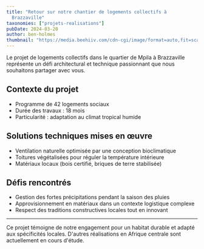 ```yaml
---
title: "Retour sur notre chantier de logements collectifs à
  Brazzaville"
taxonomies: ["projets-realisations"]
pubDate: 2024-03-20
author: ben-holmes
thumbnail: "https://media.beehiiv.com/cdn-cgi/image/format=auto,fit=scale-down,onerror=redirect/uploads/asset/file/72421ef0-c5eb-4829-b312-9615d61945a8/freelance-designer-101-Design-Process-Figma-Organization.png"
---
```


Le projet de logements collectifs dans le quartier de Mpila à Brazzaville représente un défi architectural et technique passionnant que nous souhaitons partager avec vous.

## Contexte du projet

- Programme de 42 logements sociaux
- Durée des travaux : 18 mois
- Particularité : adaptation au climat tropical humide

## Solutions techniques mises en œuvre

- Ventilation naturelle optimisée par une conception bioclimatique
- Toitures végétalisées pour réguler la température intérieure
- Matériaux locaux (bois certifié, briques de terre stabilisée)

## Défis rencontrés

- Gestion des fortes précipitations pendant la saison des pluies
- Approvisionnement en matériaux dans un contexte logistique complexe
- Respect des traditions constructives locales tout en innovant

---

Ce projet témoigne de notre engagement pour un habitat durable et adapté aux spécificités locales. D'autres réalisations en Afrique centrale sont actuellement en cours d'étude.
